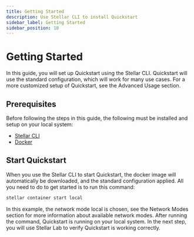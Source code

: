 ```yaml
---
title: Getting Started
description: Use Stellar CLI to install Quickstart
sidebar_label: Getting Started
sidebar_position: 10
---
```


# Getting Started

In this guide, you will set up Quickstart using the Stellar CLI. Quickstart will use the standard configuration, which will work for many use cases. For a more customized setup of Quickstart, see the Advanced Usage section.

## Prerequisites
Before following the steps in this guide, the following must be installed and setup on your local system:

* [Stellar CLI](https://developers.stellar.org/docs/build/smart-contracts/getting-started/setup#install-the-stellar-cli)
* [Docker](https://docs.docker.com/get-started/get-docker/)

## Start Quickstart
When you use the Stellar CLI to start Quickstart, the docker image will automatically be downloaded, and the standard configuration applied. All you need to do to get started is to run this command:

```sh
stellar container start local
```

In this example, the network mode local is chosen, see the Network Modes section for more information about available network modes. After running the command, Quickstart is running on your local system. In the next step, you will use Stellar Lab to verify Quickstart is working correctly.